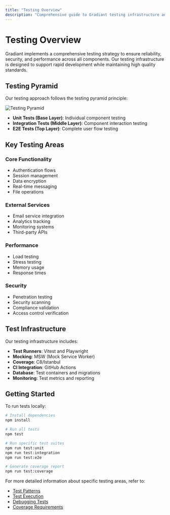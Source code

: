 ```yaml
---
title: "Testing Overview"
description: "Comprehensive guide to Gradiant testing infrastructure and practices"
---
```


# Testing Overview

Gradiant implements a comprehensive testing strategy to ensure reliability, security, and performance across all components. Our testing infrastructure is designed to support rapid development while maintaining high quality standards.

## Testing Pyramid

Our testing approach follows the testing pyramid principle:

<Frame>
  <img src="/images/testing-pyramid.svg" alt="Testing Pyramid" />
</Frame>

- **Unit Tests (Base Layer)**: Individual component testing
- **Integration Tests (Middle Layer)**: Component interaction testing
- **E2E Tests (Top Layer)**: Complete user flow testing

## Key Testing Areas

### Core Functionality

- Authentication flows
- Session management
- Data encryption
- Real-time messaging
- File operations

### External Services

- Email service integration
- Analytics tracking
- Monitoring systems
- Third-party APIs

### Performance

- Load testing
- Stress testing
- Memory usage
- Response times

### Security

- Penetration testing
- Security scanning
- Compliance validation
- Access control verification

## Test Infrastructure

Our testing infrastructure includes:

- **Test Runners**: Vitest and Playwright
- **Mocking**: MSW (Mock Service Worker)
- **Coverage**: C8/Istanbul
- **CI Integration**: GitHub Actions
- **Database**: Test containers and migrations
- **Monitoring**: Test metrics and reporting

## Getting Started

To run tests locally:

```bash
# Install dependencies
npm install

# Run all tests
npm test

# Run specific test suites
npm run test:unit
npm run test:integration
npm run test:e2e

# Generate coverage report
npm run test:coverage
```

For more detailed information about specific testing areas, refer to:

- [Test Patterns](/testing/patterns)
- [Test Execution](/testing/execution)
- [Debugging Tests](/testing/debugging)
- [Coverage Requirements](/testing/coverage)
